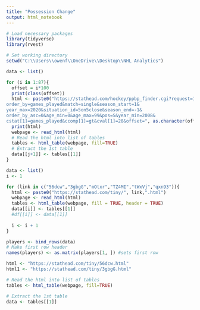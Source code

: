 ---
title: "Possession Change"
output: html_notebook
---


```{r}
# Load necessary packages
library(tidyverse)
library(rvest)

# Set working directory
setwd("C:\\Users\\owenf\\OneDrive\\Desktop\\NHL Analytics")
```


```{r}
data <- list()

for (i in 1:87){
  offset = i*100
  print(class(offset))
  html <- paste0("https://stathead.com/hockey/ppbp_finder.cgi?request=1&
order_by=games_played&match=single&season_start=1&
year_max=2020&situation_id=5on5close&season_end=-1&
order_by_asc=0&age_min=0&age_max=99&pos=S&year_min=2008&
cstat[1]=games_played&ccomp[1]=gt&cval[1]=20&offset=", as.character(offset))
  print(html)
  webpage <- read_html(html)
  # Read the html into list of tables
  tables <- html_table(webpage, fill=TRUE)
  # Extract the 1st table
  data[[j+1]] <- tables[[1]]
}
```


```{r}
data <- list()
i <- 1

for (link in c("56dcw","3gbgG","mOtxr","TZ4MI","tWxVj","qxn93")){
  html <- paste0("https://stathead.com/tiny/", link,".html")
  webpage <- read_html(html)
  tables <- html_table(webpage, fill = TRUE, header = TRUE)
  data[[i]] <- tables[[1]]
  #df[[i]] <- data[[1]]
  
  i <- i + 1
}
```


```{r}
players <- bind_rows(data)
# Make first row header
names(players) <- as.matrix(players[1, ]) #sets first row
```


```{r}
html <- "https://stathead.com/tiny/56dcw.html"
html1 <- "https://stathead.com/tiny/3gbgG.html"
```


```{r}
# Read the html into list of tables
tables <- html_table(webpage, fill=TRUE)
```


```{r}
# Extract the 1st table
data <- tables[[1]]
```









